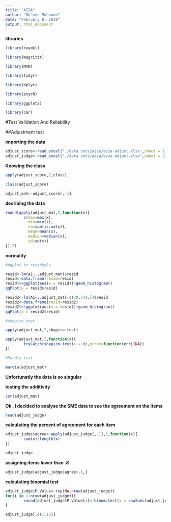```yaml
---
title: "AZZA"
author: "Mo'men Mohamed"
date: "February 8, 2019"
output: html_document
---
```


**libraries**

```r
library(readxl)

library(magrittr)

library(MVN)

library(tidyr)

library(dplyr)

library(psych)

library(ggplot2)

library(car)
```

#Test Validation And Reliability

##Adjustment test

**importing the data**

```r
adjust_score<-read_excel("./data sets/azza/azza-adjust.xlsx",sheet = 1)
adjust_judge<-read_excel("./data sets/azza/azza-adjust.xlsx",sheet = 2)
```

**Knowing the class**

```r
apply(adjust_score,2,class)

class(adjust_score)

adjust_mat<-adjust_score[,-1]
```

**decribing the data **

```r
round(apply(adjust_mat,2,function(x){
        c(max=max(x),
          min=min(x),
          na=sum(is.na(x)),
          mean=mean(x),
          median=median(x),
          sd=sd(x))
}),2)


```

**normality**

```r

#qqplot to residuals 

resid<-lm(A1~.,adjust_mat)$resid
resid<-data.frame(resid=resid)
resid%>%ggplot(aes(x = resid))+geom_histogram()
qqPlot(x = resid$resid)

resid2<-lm(A1~.,adjust_mat[-c(30,54),])$resid
resid2<-data.frame(resid=resid2)
resid2%>%ggplot(aes(x = resid))+geom_histogram()
qqPlot(x = resid2$resid)

#shapiro test

apply(adjust_mat,2,shapiro.test)

apply(adjust_mat,2,function(x){
        tryCatch(shapiro.test(x = x),error=function(err){NA})
})

#Mardia test

mardia(adjust_mat)


```

**Unfortunatly the data is so singular **

**testing the additivity **

```r
cor(adjust_mat)
```


**Ok , I decided to analyse the SME data to see the agreement on the Items**

```r
head(adjust_judge)
```

**calculating the percent of agreement for each item **

```r
adjust_judge$agree<-apply(adjust_judge[,-1],1,function(x){
        sum(x)/length(x)
})

adjust_judge
```

**assigning items lower than *.8***

```r
adjust_judge[adjust_judge$agree<.8,]
```

**calculating binomial test **

```r
adjust_judge$P.Value<-rep(NA,nrow(adjust_judge))
for(i in 1:nrow(adjust_judge)){
        round(adjust_judge$P.Value[i]<-binom.test(x = rowSums(adjust_judge[i,c(2:11)]),n = 10,p = .8,alternative = "less")$p.value,2)
}

adjust_judge[,c(1,13)]

```